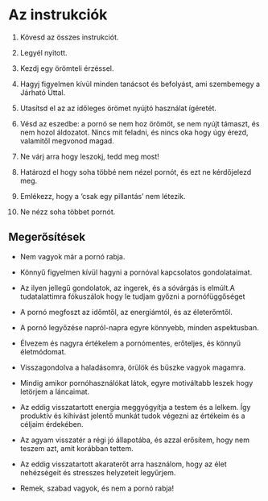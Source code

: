 # Az instrukciók

1.  Kövesd az összes instrukciót.

2.  Legyél nyitott.

3.  Kezdj egy örömteli érzéssel. 

4.  Hagyj figyelmen kívül minden tanácsot és befolyást, ami szembemegy a Járható Úttal.

5.  Utasítsd el az az időleges örömet nyújtó használat ígéretét.

6.  Vésd az eszedbe: a pornó se nem hoz örömöt, se nem nyújt támaszt, és nem hozol áldozatot. Nincs mit feladni, és nincs oka hogy úgy érezd, valamitől megvonod magad.

7.  Ne várj arra hogy leszokj, tedd meg most!

8.  Határozd el hogy soha többé nem nézel pornót, és ezt ne kérdőjelezd meg.

9.  Emlékezz, hogy a 'csak egy pillantás' nem létezik.

10. Ne nézz soha többet pornót.

## Megerősítések

-   Nem vagyok már a pornó rabja.

-   Könnyű figyelmen kívül hagyni a pornóval kapcsolatos gondolataimat.

-   Az ilyen jellegű gondolatok, az ingerek, és a sóvárgás is elmúlt.A tudatalattimra fókuszálok hogy le tudjam győzni a pornófüggőséget

-   A pornó megfoszt az időmtől, az energiámtól, és az életerőmtől.

-   A pornó legyőzése napról-napra egyre könnyebb, minden aspektusban.

-   Élvezem és nagyra értékelem a pornómentes, erőteljes, és könnyű életmódomat.

-   Visszagondolva a haladásomra, örülök és büszke vagyok magamra.

-   Mindig amikor pornóhasználókat látok, egyre motiváltabb leszek hogy letörjem a láncaimat.

-   Az eddig visszatartott energia meggyógyítja a testem és a lelkem. Így produktív és kihívást jelentő munkát tudok végezni az értékeim és a céljaim érdekében.

-   Az agyam visszatér a régi jó állapotába, és azzal erősítem, hogy nem teszem azt, amit korábban tettem. 

-   Az eddig visszatartott akaraterőt arra használom, hogy az élet nehézségeit és stresszes helyzeteit legyűrjem.

-   Remek, szabad vagyok, és nem a pornó rabja!
